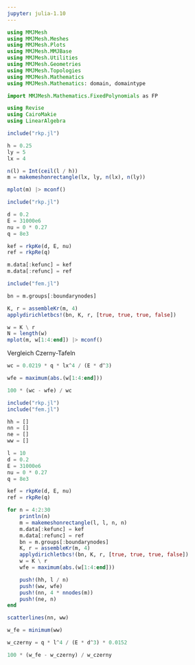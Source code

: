 ```yaml
---
jupyter: julia-1.10
---
```


```julia
using MMJMesh
using MMJMesh.Meshes
using MMJMesh.Plots
using MMJMesh.MMJBase
using MMJMesh.Utilities
using MMJMesh.Geometries
using MMJMesh.Topologies
using MMJMesh.Mathematics
using MMJMesh.Mathematics: domain, domaintype

import MMJMesh.Mathematics.FixedPolynomials as FP

using Revise
using CairoMakie
using LinearAlgebra

include("rkp.jl")
```

```julia
h = 0.25
ly = 5
lx = 4

n(l) = Int(ceil(l / h))
m = makemeshonrectangle(lx, ly, n(lx), n(ly))

mplot(m) |> mconf()
```

```julia
include("rkp.jl")

d = 0.2
E = 31000e6
nu = 0 * 0.27
q = 8e3

kef = rkpKe(d, E, nu)
ref = rkpRe(q)

m.data[:kefunc] = kef
m.data[:refunc] = ref
```

```julia
include("fem.jl")

bn = m.groups[:boundarynodes]

K, r = assembleKr(m, 4)
applydirichletbcs!(bn, K, r, [true, true, true, false])

w = K \ r
N = length(w)
mplot(m, w[1:4:end]) |> mconf()
```

Vergleich Czerny-Tafeln

```julia
wc = 0.0219 * q * lx^4 / (E * d^3)
```

```julia
wfe = maximum(abs.(w[1:4:end]))
```

```julia
100 * (wc - wfe) / wc
```

```julia
include("rkp.jl")
include("fem.jl")

hh = []
nn = []
ne = []
ww = []

l = 10
d = 0.2
E = 31000e6
nu = 0 * 0.27
q = 8e3

kef = rkpKe(d, E, nu)
ref = rkpRe(q)

for n = 4:2:30
    println(n)
    m = makemeshonrectangle(l, l, n, n)
    m.data[:kefunc] = kef
    m.data[:refunc] = ref
    bn = m.groups[:boundarynodes]
    K, r = assembleKr(m, 4)
    applydirichletbcs!(bn, K, r, [true, true, true, false])
    w = K \ r
    wfe = maximum(abs.(w[1:4:end]))

    push!(hh, l / n)
    push!(ww, wfe)
    push!(nn, 4 * nnodes(m))
    push!(ne, n)
end

scatterlines(nn, ww)
```

```julia
w_fe = minimum(ww)
```


```julia
w_czerny = q * l^4 / (E * d^3) * 0.0152
```


```julia
100 * (w_fe - w_czerny) / w_czerny
```